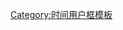 {{User UTC|+3}}<includeonly>[[Category:UTC+3区维基人|{{PAGENAME}}]]</includeonly><noinclude>
[[Category:时间用户框模板]]
</noinclude>